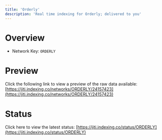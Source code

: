 ```yaml
---
title: 'Orderly'
description: 'Real time indexing for Orderly; delivered to you'
---
```


# Overview
- Network Key: `ORDERLY`

# Preview
Click the following link to view a preview of the raw data available: [https://jiti.indexing.co/networks/ORDERLY/24157423](https://jiti.indexing.co/networks/ORDERLY/24157423)

# Status
Click here to view the latest status: [https://jiti.indexing.co/status/ORDERLY](https://jiti.indexing.co/status/ORDERLY)
